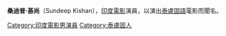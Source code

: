 {{unreferenced|time=2015-09-23T03:26:29+00:00}}
{{Infobox person
| name = Sundeep Kishan
| image = Sundeep Kishan at the success bash of 'Shor in the City'.jpg
| birth_date = {{Birth date and age|1987|05|07}}
| birth_place = [[Chennai|Chennai]], [[Tamil_Nadu|Tamil Nadu]], [[India|India]]
| residence = [[Hyderabad|Hyderabad]], [[Telangana|Telangana]], India
| alma_mater = [[Osmania_University|Osmania University]], [[Hyderabad|Hyderabad]]
| nationality = Indian
| ethnicity = [[Telugu_people|Telugu]]
| relatives = {{Plainlist |
* [[Chota_K._Naidu|Chota K. Naidu]] (Uncle)
* [[Shyam_K._Naidu|Shyam K. Naidu]] (Uncle) }}
}}
'''桑迪普·基尚'''（Sundeep Kishan），[[印度電影|印度電影]]演員，以演出[[泰盧固語|泰盧固語]]電影而聞名。
{{DEFAULTSORT: Kishan}}
[[Category:印度電影男演員|Category:印度電影男演員]]
[[Category:泰盧固人|Category:泰盧固人]]